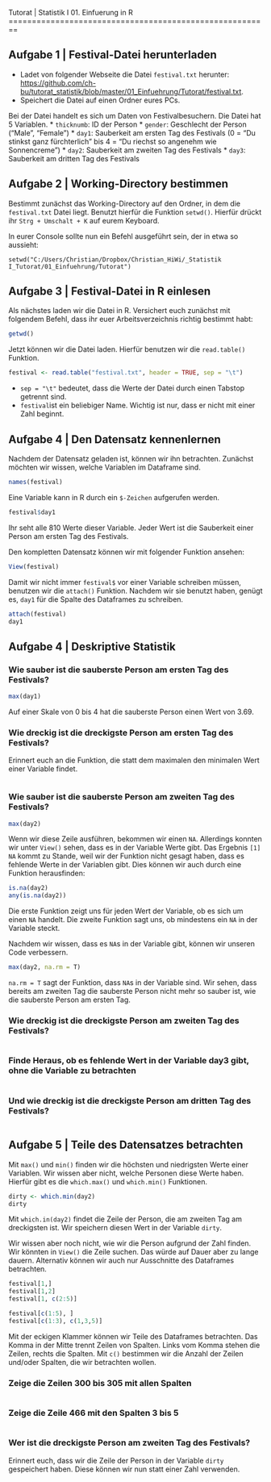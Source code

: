 Tutorat | Statistik I 
01. Einfuerung in R
========================================================

Aufgabe 1 | Festival-Datei herunterladen
----------------------------------

* Ladet von folgender Webseite die Datei `festival.txt` herunter: 
[https://github.com/ch-bu/tutorat_statistik/blob/master/01_Einfuehrung/Tutorat/festival.txt](https://github.com/ch-bu/tutorat_statistik/blob/master/01_Einfuehrung/Tutorat/festival.txt).
* Speichert die Datei auf einen Ordner eures PCs. 

Bei der Datei handelt es sich um Daten von Festivalbesuchern. Die Datei hat 5 Variablen. 
* `thicknumb`: ID der Person
* `gender`: Geschlecht der Person ("Male", "Female")
* `day1`: Sauberkeit am ersten Tag des Festivals (0 = "Du stinkst ganz fürchterlich" bis 4 = "Du riechst so angenehm wie Sonnencreme")
* `day2`: Sauberkeit am zweiten Tag des Festivals
* `day3`: Sauberkeit am dritten Tag des Festivals



Aufgabe 2 | Working-Directory bestimmen
------------------------------

Bestimmt zunächst das Working-Directory auf den Ordner, in dem die `festival.txt` Datei liegt. Benutzt hierfür die Funktion `setwd()`. Hierfür drückt ihr `Strg + Umschalt + K` auf eurem Keyboard. 

In eurer Console sollte nun ein Befehl ausgeführt sein, der in etwa so aussieht: 

```
setwd("C:/Users/Christian/Dropbox/Christian_HiWi/_Statistik I_Tutorat/01_Einfuehrung/Tutorat")
```

Aufgabe 3 | Festival-Datei in R einlesen
---------------------------------------

Als nächstes laden wir die Datei in R. Versichert euch zunächst mit folgendem Befehl, dass ihr euer Arbeitsverzeichnis richtig bestimmt habt:

```r
getwd()
```

Jetzt können wir die Datei laden. Hierfür benutzen wir die `read.table()` Funktion. 

```r
festival <- read.table("festival.txt", header = TRUE, sep = "\t")
```

* `sep = "\t"` bedeutet, dass die Werte der Datei durch einen Tabstop getrennt sind. 
* `festival`ist ein beliebiger Name. Wichtig ist nur, dass er nicht mit einer Zahl beginnt. 

Aufgabe 4 | Den Datensatz kennenlernen
----------------------------------------

Nachdem der Datensatz geladen ist, können wir ihn betrachten. 
Zunächst möchten wir wissen, welche Variablen im Dataframe sind. 

```r
names(festival)
```

Eine Variable kann in R durch ein `$-Zeichen` aufgerufen werden. 

```r
festival$day1
```

Ihr seht alle 810 Werte dieser Variable. Jeder Wert ist die Sauberkeit einer Person am ersten Tag des Festivals. 

Den kompletten Datensatz können wir mit folgender Funktion ansehen: 

```r
View(festival)
```

Damit wir nicht immer `festival$` vor einer Variable schreiben müssen, benutzen wir die `attach()` Funktion. Nachdem wir sie benutzt haben, genügt es, `day1` für die Spalte des Dataframes zu schreiben. 

```r
attach(festival)
day1
```

Aufgabe 4 | Deskriptive Statistik
------------------------------------------------------

### Wie sauber ist die sauberste Person am ersten Tag des Festivals?

```r
max(day1)
```

Auf einer Skale von 0 bis 4 hat die sauberste Person einen Wert von 3.69. 

### Wie dreckig ist die dreckigste Person am ersten Tag des Festivals?

Erinnert euch an die Funktion, die statt dem maximalen den minimalen Wert einer Variable findet. 

```r

```

### Wie sauber ist die sauberste Person am zweiten Tag des Festivals? 

```r
max(day2)
```

Wenn wir diese Zeile ausführen, bekommen wir einen `NA`. Allerdings konnten wir unter `View()` sehen, dass es in der Variable Werte gibt. Das Ergebnis `[1] NA` kommt zu Stande, weil wir der Funktion nicht gesagt haben, dass es fehlende Werte in der Variablen gibt. Dies können wir auch durch eine Funktion herausfinden:

```r
is.na(day2)
any(is.na(day2))
```

Die erste Funktion zeigt uns für jeden Wert der Variable, ob es sich um einen `NA` handelt. Die zweite Funktion sagt uns, ob mindestens ein `NA` in der Variable steckt. 


Nachdem wir wissen, dass es `NA`s in der Variable gibt, können wir unseren Code verbessern.

```r
max(day2, na.rm = T)
```

`na.rm = T` sagt der Funktion, dass `NA`s in der Variable sind. Wir sehen, dass bereits am zweiten Tag die sauberste Person nicht mehr so sauber ist, wie die sauberste Person am ersten Tag. 


### Wie dreckig ist die dreckigste Person am zweiten Tag des Festivals?

```r

```

### Finde Heraus, ob es fehlende Wert in der Variable day3 gibt, ohne die Variable zu betrachten

```r

```


### Und wie dreckig ist die dreckigste Person am dritten Tag des Festivals? 

```r

```


Aufgabe 5 | Teile des Datensatzes betrachten
------------------------------------------------------

Mit `max()` und `min()` finden wir die höchsten und niedrigsten Werte einer Variablen. Wir wissen aber nicht, welche Personen diese Werte haben. Hierfür gibt es die `which.max()` und `which.min()` Funktionen. 

```r
dirty <- which.min(day2)
dirty
```

Mit `which.in(day2)` findet die Zeile der Person, die am zweiten Tag am dreckigsten ist. Wir speichern diesen Wert in der Variable `dirty`. 

Wir wissen aber noch nicht, wie wir die Person aufgrund der Zahl finden. Wir könnten in `View()` die Zeile suchen. Das würde auf Dauer aber zu lange dauern. Alternativ können wir auch nur Ausschnitte des Dataframes betrachten.

```r
festival[1,]
festival[1,2]
festival[1, c(2:5)]

festival[c(1:5), ]
festival[c(1:3), c(1,3,5)]
```

Mit der eckigen Klammer können wir Teile des Dataframes betrachten. Das Komma in der Mitte trennt Zeilen von Spalten. Links vom Komma stehen die Zeilen, rechts die Spalten. Mit `c()` bestimmen wir die Anzahl der Zeilen und/oder Spalten, die wir betrachten wollen.  

### Zeige die Zeilen 300 bis 305 mit allen Spalten

```r

```


### Zeige die Zeile 466 mit den Spalten 3 bis 5

```r

```


### Wer ist die dreckigste Person am zweiten Tag des Festivals? 

Erinnert euch, dass wir die Zeile der Person in der Variable `dirty` gespeichert haben. Diese können wir nun statt einer Zahl verwenden. 

```r

```











